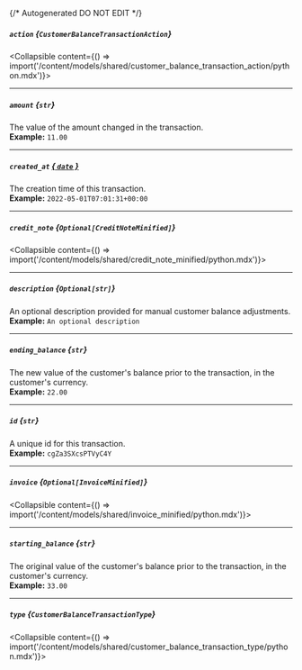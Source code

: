 {/* Autogenerated DO NOT EDIT  */}

##### `action` *{`CustomerBalanceTransactionAction`}*
<Collapsible content={() => import('/content/models/shared/customer_balance_transaction_action/python.mdx')}>
</Collapsible>

---
##### `amount` *{`str`}*
The value of the amount changed in the transaction.
<br/>
**Example:** `11.00`

---
##### `created_at` [*{ `date` }*](https://docs.python.org/3/library/datetime.html#date-objects)
The creation time of this transaction.
<br/>
**Example:** `2022-05-01T07:01:31+00:00`

---
##### `credit_note` *{`Optional[CreditNoteMinified]`}*
<Collapsible content={() => import('/content/models/shared/credit_note_minified/python.mdx')}>
</Collapsible>

---
##### `description` *{`Optional[str]`}*
An optional description provided for manual customer balance adjustments.
<br/>
**Example:** `An optional description`

---
##### `ending_balance` *{`str`}*
The new value of the customer's balance prior to the transaction, in the customer's currency.
<br/>
**Example:** `22.00`

---
##### `id` *{`str`}*
A unique id for this transaction.
<br/>
**Example:** `cgZa3SXcsPTVyC4Y`

---
##### `invoice` *{`Optional[InvoiceMinified]`}*
<Collapsible content={() => import('/content/models/shared/invoice_minified/python.mdx')}>
</Collapsible>

---
##### `starting_balance` *{`str`}*
The original value of the customer's balance prior to the transaction, in the customer's currency.
<br/>
**Example:** `33.00`

---
##### `type` *{`CustomerBalanceTransactionType`}*
<Collapsible content={() => import('/content/models/shared/customer_balance_transaction_type/python.mdx')}>
</Collapsible>

